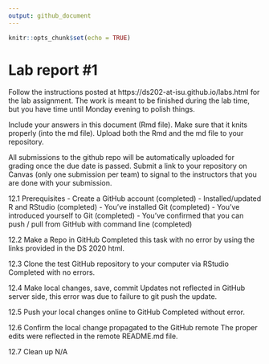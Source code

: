 ```yaml
---
output: github_document
---
```


<!-- README.md is generated from README.Rmd. Please edit the README.Rmd file -->


```r
knitr::opts_chunk$set(echo = TRUE)
```

# Lab report #1

Follow the instructions posted at https://ds202-at-isu.github.io/labs.html for the lab assignment. The work is meant to be finished during the lab time, but you have time until Monday evening to polish things.

Include your answers in this document (Rmd file). Make sure that it knits properly (into the md file). Upload both the Rmd and the md file to your repository.  

All submissions to the github repo will be automatically uploaded for grading once the due date is passed.
Submit a link to your repository on Canvas (only one submission per team) to signal to the instructors that you are done with your submission.

12.1 Prerequisites
- Create a GitHub account (completed)
- Installed/updated R and RStudio (completed)
- You've installed Git (completed)
- You've introduced yourself to Git (completed)
- You've confirmed that you can push / pull from GitHub with command line (completed)

12.2 Make a Repo in GitHub
Completed this task with no error by using the links provided in the DS 2020 html.

12.3 Clone the test GitHub repository to your computer via RStudio
Completed with no errors.

12.4 Make local changes, save, commit
Updates not reflected in GitHub server side, this error was due to failure to git push the update. 

12.5 Push your local changes online to GitHub
Completed without error.

12.6 Confirm the local change propagated to the GitHub remote
The proper edits were reflected in the remote README.md file.

12.7 Clean up
N/A
